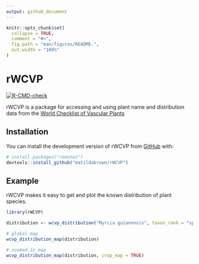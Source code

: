 ```yaml
---
output: github_document
---
```


<!-- README.md is generated from README.Rmd. Please edit that file -->

```r
knitr::opts_chunk$set(
  collapse = TRUE,
  comment = "#>",
  fig.path = "man/figures/README-",
  out.width = "100%"
)
```

# rWCVP

<!-- badges: start -->
<!-- badges: start -->
[![R-CMD-check](https://github.com/matildabrown/rWCVP/workflows/R-CMD-check/badge.svg)](https://github.com/matildabrown/rWCVP/actions)
<!-- badges: end -->

<!-- badges: end -->

rWCVP is a package for accessing and using plant name and distribution data from the [World Checklist of Vascular Plants](https://wcvp.science.kew.org/)

## Installation

You can install the development version of rWCVP from [GitHub](https://github.com/) with:

``` r
# install.packages("remotes")
devtools::install_github("matildabrown/rWCVP")
```

## Example

rWCVP makes it easy to get and plot the known distribution of plant species.

```r
library(rWCVP)

distribution <- wcvp_distribution("Myrcia guianensis", taxon_rank = "species")

# global map
wcvp_distribution_map(distribution)

# zoomed-in map
wcvp_distribution_map(distribution, crop_map = TRUE)
```


